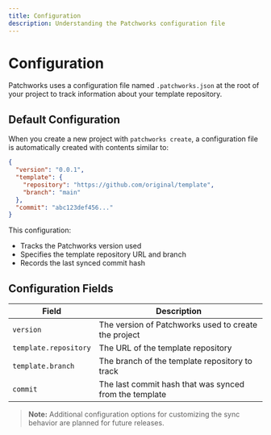 ```yaml
---
title: Configuration
description: Understanding the Patchworks configuration file
---
```


# Configuration

Patchworks uses a configuration file named `.patchworks.json` at the root of your project to track information about your template repository.

## Default Configuration

When you create a new project with `patchworks create`, a configuration file is automatically created with contents similar to:

```json
{
  "version": "0.0.1",
  "template": {
    "repository": "https://github.com/original/template",
    "branch": "main"
  },
  "commit": "abc123def456..."
}
```

This configuration:

- Tracks the Patchworks version used
- Specifies the template repository URL and branch
- Records the last synced commit hash

## Configuration Fields

| Field                 | Description                                            |
| --------------------- | ------------------------------------------------------ |
| `version`             | The version of Patchworks used to create the project   |
| `template.repository` | The URL of the template repository                     |
| `template.branch`     | The branch of the template repository to track         |
| `commit`              | The last commit hash that was synced from the template |

> **Note:** Additional configuration options for customizing the sync behavior are planned for future releases.
